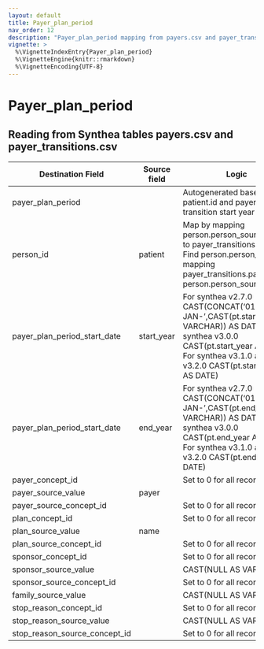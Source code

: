 ```yaml
---
layout: default
title: Payer_plan_period
nav_order: 12
description: "Payer_plan_period mapping from payers.csv and payer_transitions.csv"
vignette: >
  %\VignetteIndexEntry{Payer_plan_period}
  %\VignetteEngine{knitr::rmarkdown}
  %\VignetteEncoding{UTF-8}
---
```


# Payer_plan_period

## Reading from Synthea tables payers.csv and payer_transitions.csv

| Destination Field | Source field | Logic | Comment field |
| --- | --- | --- | --- |
| payer_plan_period  | |Autogenerated based on the patient.id and payer transition start year |  |
| person_id | patient | Map by mapping person.person_source_value to payer_transitions.patient.  Find person.person_id by mapping payer_transitions.patient to person.person_source_value. |  |
| payer_plan_period_start_date | start_year | For synthea v2.7.0 CAST(CONCAT('01-JAN-',CAST(pt.start_year AS VARCHAR)) AS DATE) For synthea v3.0.0 CAST(pt.start_year AS DATE) For synthea v3.1.0 and v3.2.0 CAST(pt.start_date AS DATE)   |  |
| payer_plan_period_start_date | end_year |  For synthea v2.7.0 CAST(CONCAT('01-JAN-',CAST(pt.end_year AS VARCHAR)) AS DATE) For synthea v3.0.0 CAST(pt.end_year AS DATE) For synthea v3.1.0 and v3.2.0 CAST(pt.end_date AS DATE)  |  |
| payer_concept_id |  | Set to 0 for all records  |  |
| payer_source_value | payer |  |  |
| payer_source_concept_id |  | Set to 0 for all records  |  |
| plan_concept_id |  | Set to 0 for all records  |  |
| plan_source_value | name|  |  |
| plan_source_concept_id |  | Set to 0 for all records  |  |
| sponsor_concept_id |  | Set to 0 for all records  |  |
| sponsor_source_value | | CAST(NULL AS VARCHAR)  |  |
| sponsor_source_concept_id |  | Set to 0 for all records  |  |
| family_source_value | | CAST(NULL AS VARCHAR)  |  |
| stop_reason_concept_id |  | Set to 0 for all records  |  |
| stop_reason_source_value | | CAST(NULL AS VARCHAR)  |  |
| stop_reason_source_concept_id |  | Set to 0 for all records  |  |